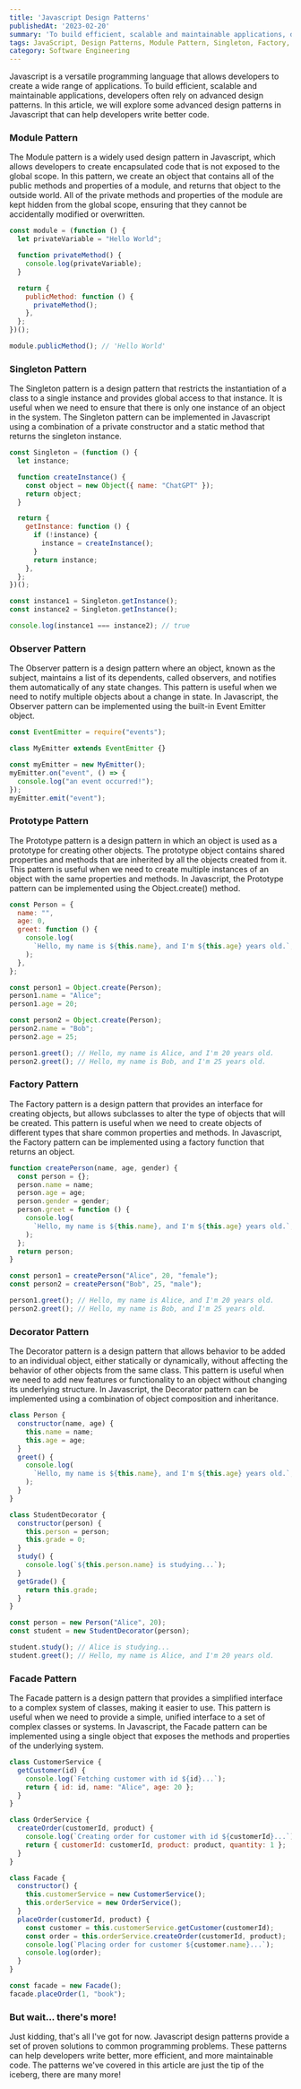 ```yaml
---
title: 'Javascript Design Patterns'
publishedAt: '2023-02-20'
summary: 'To build efficient, scalable and maintainable applications, developers often rely on advanced design patterns. In this article, we will explore some advanced design patterns in Javascript that can help developers write better code.'
tags: JavaScript, Design Patterns, Module Pattern, Singleton, Factory, Observer, Architecture
category: Software Engineering
---
```


Javascript is a versatile programming language that allows developers to create a wide range of applications. To build efficient, scalable and maintainable applications, developers often rely on advanced design patterns. In this article, we will explore some advanced design patterns in Javascript that can help developers write better code.

### Module Pattern

The Module pattern is a widely used design pattern in Javascript, which allows developers to create encapsulated code that is not exposed to the global scope. In this pattern, we create an object that contains all of the public methods and properties of a module, and returns that object to the outside world. All of the private methods and properties of the module are kept hidden from the global scope, ensuring that they cannot be accidentally modified or overwritten.

```javascript
const module = (function () {
  let privateVariable = "Hello World";

  function privateMethod() {
    console.log(privateVariable);
  }

  return {
    publicMethod: function () {
      privateMethod();
    },
  };
})();

module.publicMethod(); // 'Hello World'
```

### Singleton Pattern

The Singleton pattern is a design pattern that restricts the instantiation of a class to a single instance and provides global access to that instance. It is useful when we need to ensure that there is only one instance of an object in the system. The Singleton pattern can be implemented in Javascript using a combination of a private constructor and a static method that returns the singleton instance.

```javascript
const Singleton = (function () {
  let instance;

  function createInstance() {
    const object = new Object({ name: "ChatGPT" });
    return object;
  }

  return {
    getInstance: function () {
      if (!instance) {
        instance = createInstance();
      }
      return instance;
    },
  };
})();

const instance1 = Singleton.getInstance();
const instance2 = Singleton.getInstance();

console.log(instance1 === instance2); // true
```

### Observer Pattern

The Observer pattern is a design pattern where an object, known as the subject, maintains a list of its dependents, called observers, and notifies them automatically of any state changes. This pattern is useful when we need to notify multiple objects about a change in state. In Javascript, the Observer pattern can be implemented using the built-in Event Emitter object.

```javascript
const EventEmitter = require("events");

class MyEmitter extends EventEmitter {}

const myEmitter = new MyEmitter();
myEmitter.on("event", () => {
  console.log("an event occurred!");
});
myEmitter.emit("event");
```

### Prototype Pattern

The Prototype pattern is a design pattern in which an object is used as a prototype for creating other objects. The prototype object contains shared properties and methods that are inherited by all the objects created from it. This pattern is useful when we need to create multiple instances of an object with the same properties and methods. In Javascript, the Prototype pattern can be implemented using the Object.create() method.

```javascript
const Person = {
  name: "",
  age: 0,
  greet: function () {
    console.log(
      `Hello, my name is ${this.name}, and I'm ${this.age} years old.`,
    );
  },
};

const person1 = Object.create(Person);
person1.name = "Alice";
person1.age = 20;

const person2 = Object.create(Person);
person2.name = "Bob";
person2.age = 25;

person1.greet(); // Hello, my name is Alice, and I'm 20 years old.
person2.greet(); // Hello, my name is Bob, and I'm 25 years old.
```

### Factory Pattern

The Factory pattern is a design pattern that provides an interface for creating objects, but allows subclasses to alter the type of objects that will be created. This pattern is useful when we need to create objects of different types that share common properties and methods. In Javascript, the Factory pattern can be implemented using a factory function that returns an object.

```javascript
function createPerson(name, age, gender) {
  const person = {};
  person.name = name;
  person.age = age;
  person.gender = gender;
  person.greet = function () {
    console.log(
      `Hello, my name is ${this.name}, and I'm ${this.age} years old.`,
    );
  };
  return person;
}

const person1 = createPerson("Alice", 20, "female");
const person2 = createPerson("Bob", 25, "male");

person1.greet(); // Hello, my name is Alice, and I'm 20 years old.
person2.greet(); // Hello, my name is Bob, and I'm 25 years old.
```

### Decorator Pattern

The Decorator pattern is a design pattern that allows behavior to be added to an individual object, either statically or dynamically, without affecting the behavior of other objects from the same class. This pattern is useful when we need to add new features or functionality to an object without changing its underlying structure. In Javascript, the Decorator pattern can be implemented using a combination of object composition and inheritance.

```javascript
class Person {
  constructor(name, age) {
    this.name = name;
    this.age = age;
  }
  greet() {
    console.log(
      `Hello, my name is ${this.name}, and I'm ${this.age} years old.`,
    );
  }
}

class StudentDecorator {
  constructor(person) {
    this.person = person;
    this.grade = 0;
  }
  study() {
    console.log(`${this.person.name} is studying...`);
  }
  getGrade() {
    return this.grade;
  }
}

const person = new Person("Alice", 20);
const student = new StudentDecorator(person);

student.study(); // Alice is studying...
student.greet(); // Hello, my name is Alice, and I'm 20 years old.
```

### Facade Pattern

The Facade pattern is a design pattern that provides a simplified interface to a complex system of classes, making it easier to use. This pattern is useful when we need to provide a simple, unified interface to a set of complex classes or systems. In Javascript, the Facade pattern can be implemented using a single object that exposes the methods and properties of the underlying system.

```javascript
class CustomerService {
  getCustomer(id) {
    console.log(`Fetching customer with id ${id}...`);
    return { id: id, name: "Alice", age: 20 };
  }
}

class OrderService {
  createOrder(customerId, product) {
    console.log(`Creating order for customer with id ${customerId}...`);
    return { customerId: customerId, product: product, quantity: 1 };
  }
}

class Facade {
  constructor() {
    this.customerService = new CustomerService();
    this.orderService = new OrderService();
  }
  placeOrder(customerId, product) {
    const customer = this.customerService.getCustomer(customerId);
    const order = this.orderService.createOrder(customerId, product);
    console.log(`Placing order for customer ${customer.name}...`);
    console.log(order);
  }
}

const facade = new Facade();
facade.placeOrder(1, "book");
```

### But wait... there's more!

Just kidding, that's all I've got for now. Javascript design patterns provide a set of proven solutions to common programming problems. These patterns can help developers write better, more efficient, and more maintainable code. The patterns we've covered in this article are just the tip of the iceberg, there are many more!
